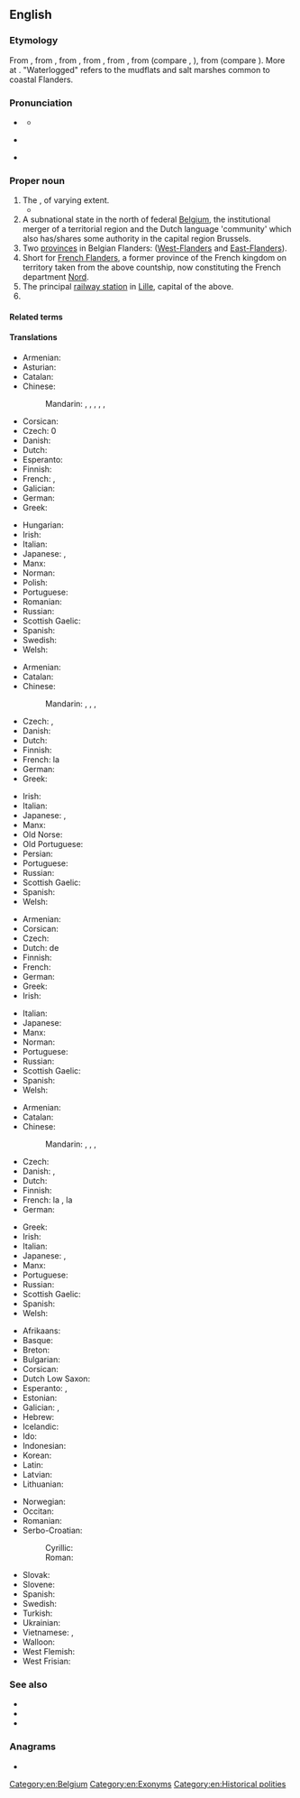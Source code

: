 ==English==
{{wikipedia}}

===Etymology===
From {{der|en|fr|Flandres}}, from {{der|en|nl|Vlaanderen|g=p}}, from {{der|en|dum|Vlander}}, from {{der|en|ofs|-}}, from {{der|en|gem-pro|*flaumdra|t=waterlogged land}}, from {{m|gem-pro|*flaumaz|t=flowing, current (water)}} (compare {{cog|goh|weraltfloum|t=transitoriness of life}}, {{cog|non|flaumr|t=eddy}}), from {{der|en|ine-pro|*plow-m-|t=flow}} (compare {{cog|grc|πλῠ́μα|t=dishwater, washing water}}). More at {{l|en|flow}}. "Waterlogged" refers to the mudflats and salt marshes common to coastal Flanders.

===Pronunciation===
* {{a|UK}} {{IPA|en|/ˈflɑːn.dəz/}}
** {{audio|en|LL-Q1860 (eng)-Vealhurl-Flanders.wav|Audio (UK)}}
* {{a|US}} {{IPA|en|/ˈflæn.dɚz/}}
* {{rhymes|en|ɑːndə(ɹ)z|ændə(ɹ)z|s=2|q1=Received Pronunciation|q2=General American}}

===Proper noun===
{{en-proper noun}}

# The {{w|County of Flanders}}, of varying extent.
#* {{RQ:Shakespeare Henry 8|iii|2|text=When you went / Ambassador to the Emperor, you made bold / To carry into '''Flanders''' the great seal.}}
# A subnational state in the north of federal [[Belgium]], the institutional merger of a territorial region and the Dutch language 'community' which also has/shares some authority in the capital region Brussels.
# Two [[province]]s in Belgian Flanders: ([[West-Flanders]] and [[East-Flanders]]).
# Short for [[French Flanders]], a former province of the French kingdom on territory taken from the above countship, now constituting the French department [[Nord]].
# The principal [[railway station]] in [[Lille]], capital of the above.
# {{surname|en}}

====Related terms====
{{rel4|en|East-Flanders|Flandrian|Flemish|French Flanders|Imperial Flanders|West-Flanders|Zeelandic Flanders}}

====Translations====
{{trans-top|subnational state in the north of federal Belgium}}
* Armenian: {{t|hy|Ֆլանդրիա}}
* Asturian: {{t|ast|Flandes}}
* Catalan: {{t|ca|Flandes|m}}
* Chinese:
*: Mandarin: {{t+|cmn|佛蘭德}}, {{t+|cmn|佛兰德|tr=Fólándé}}, {{t|cmn|弗蘭德}}, {{t|cmn|弗兰德|tr=Fúlándé}}, {{t|cmn|法蘭德斯區}}, {{t|cmn|法兰德斯区|tr=Fǎlándésī}}
* Corsican: {{t|co|Fiandri|f-p}}
* Czech: {{t+|cs|Vlámsko|n}}0
* Danish: {{t+|da|Flandern}}
* Dutch: {{t+|nl|Vlaanderen|n}}
* Esperanto: {{t|eo|Flandrio}}
* Finnish: {{t+|fi|Flanderi}}
* French: {{t+|fr|Flandre|f|alt=la Flandre}}, {{t+|fr|Flandres|f-p|alt=les Flandres}}
* Galician: {{t+|gl|Flandres}}
* German: {{t+|de|Flandern|n}}
* Greek: {{t+|el|Φλάνδρα|f}}
{{trans-mid}}
* Hungarian: {{t+|hu|Flandria}}
* Irish: {{t|ga|Flóndras|m}}
* Italian: {{t|it|Fiandre}}
* Japanese: {{t|ja|フランデレン|tr=Furanderen}}, {{t|ja|フランドル|tr=Furandoru}}
* Manx: {{t|gv|Flandyryn|f|alt=Yn Flandyryn}}
* Norman: {{t|nrf|Fliandres|f-p}} {{q|Jersey}}
* Polish: {{t+|pl|Flandria|f}}
* Portuguese: {{t+|pt|Flandres|f}}
* Romanian: {{t|ro|Flandra|f}}
* Russian: {{t+|ru|Фла́ндрия|f}}
* Scottish Gaelic: {{t|gd|Flannras|m}}
* Spanish: {{t+|es|Flandes|m}}
* Swedish: {{t|sv|Flandern}}
* Welsh: {{t+|cy|Fflandrys}}
{{trans-bottom}}

{{trans-top|historical county}}
* Armenian: {{t|hy|Ֆլանդրիա}}
* Catalan: {{t|ca|Flandes|m}}
* Chinese:
*: Mandarin: {{t+|cmn|佛蘭德}}, {{t+|cmn|佛兰德|tr=Fólándé}}, {{t|cmn|弗蘭德}}, {{t|cmn|弗兰德|tr=Fúlándé}}
* Czech: {{t+|cs|Vlámsko|n}}, {{t+|cs|Flandry|f-p}}
* Danish: {{t+|da|Flandern|alt=(grevskabet) Flandern}}
* Dutch: {{t+|nl|Vlaanderen|n|alt=(graafschap) Vlaanderen}}
* Finnish: {{t+|fi|Flanderi}}
* French: la {{t+|fr|Flandre|f}}
* German: {{t+|de|Flandern|n}}
* Greek: {{t+|el|Φλάνδρα|f}}
{{trans-mid}}
* Irish: {{t|ga|Flóndras|m}}
* Italian: {{t|it|Fiandre}}
* Japanese: {{t|ja|フランドル|tr=Furandoru}}, {{t|ja|フランダース|tr=Furandāsu}}
* Manx: {{t|gv|Flandyryn|f|alt=Yn Flandyryn}}
* Old Norse: {{t|non|Flæmingjaland|n}}
* Old Portuguese: {{t|roa-opt|Frandes}}
* Persian: {{t|fa|فلاندر|tr=flânder}}
* Portuguese: {{t+|pt|Flandres|f}}
* Russian: {{t+|ru|Фла́ндрия|f}}
* Scottish Gaelic: {{t|gd|Flannras|m}}
* Spanish: {{t+|es|Flandes|m}}
* Welsh: {{t+|cy|Fflandrys}}
{{trans-bottom}}

{{trans-top|two provinces in Belgium}}
* Armenian: {{t|hy|Ֆլանդրիա}}
* Corsican: {{t|co|Fiandri|f-p}}
* Czech: {{t+|cs|Flandry|f-p}}
* Dutch: de {{t|nl|Vlaanders|p}}
* Finnish: {{t+|fi|Flanderi}}
* French: {{t+|fr|Flandres|f-p}}
* German: {{t+|de|Flandern|p}}
* Greek: {{t+|el|Φλάνδρα|f}}
* Irish: {{t|ga|Flóndras|m}}
{{trans-mid}}
* Italian: {{t|it|Fiandre|f-p}}
* Japanese: {{t|ja|フランデレン州|tr=Furanderen shū}}
* Manx: {{t|gv|Flandyryn|f|alt=Yn Flandyryn}}
* Norman: {{t|nrf|Fliandres|f-p}} {{q|Jersey}}
* Portuguese: {{t+|pt|Flandres|f}}
* Russian: {{t+|ru|Фла́ндрия|f}}
* Scottish Gaelic: {{t|gd|Flannras|m}}
* Spanish: {{t+|es|Flandes|m}}
* Welsh: {{t+|cy|Fflandrys}}
{{trans-bottom}}

{{trans-top|former province and region of northern France}}
* Armenian: {{t|hy|Ֆլանդրիա}}
* Catalan: {{t|ca|Flandes francès|m}}
* Chinese:
*: Mandarin: {{t+|cmn|佛蘭德}}, {{t+|cmn|佛兰德|tr=Fólándé}}, {{t|cmn|弗蘭德}}, {{t|cmn|弗兰德|tr=Fúlándé}}
* Czech: {{t+|cs|Flandry|f-p}}
* Danish: {{t+|da|Flandern}}, {{t|da|Fransk Flandern}}
* Dutch: {{t|nl|Frans-Vlaanderen|n}}
* Finnish: {{t+|fi|Flanderi}}
* French: la {{t+|fr|Flandre|f}}, la {{t|fr|Flandre française|f}}
* German: {{t+|de|Flandern|n}}
{{trans-mid}}
* Greek: {{t+|el|Φλάνδρα|f}}
* Irish: {{t|ga|Flóndras|m}}
* Italian: {{t|it|Fiandre|f-p}}
* Japanese: {{t|ja|フランドル|tr=Furandoru}}, {{t|ja|フランドル・フランセーズ|tr=Furandoru furansēzu}}
* Manx: {{t|gv|Flandyryn|f|alt=Yn Flandyryn}}
* Portuguese: {{t+|pt|Flandres|f}}
* Russian: {{t+|ru|Фла́ндрия|f}}
* Scottish Gaelic: {{t|gd|Flannras|m}}
* Spanish: {{t+|es|Flandes|m}}
* Welsh: {{t+|cy|Fflandrys}}
{{trans-bottom}}

{{checktrans-top}}
* Afrikaans: {{t-check|af|Vlaandere}}
* Basque: {{t-check|eu|Flandria}}
* Breton: {{t+check|br|Flandrez}}
* Bulgarian: {{t-check|bg|Фламандия|f}}
* Corsican: {{t-check|co|Fiandria}}
* Dutch Low Saxon: {{t-check|nds-nl|Vlaonderen}}
* Esperanto: {{t-check|eo|Flandrio}}, {{t-check|eo|Flandrujo}}
* Estonian: {{t-check|et|Flandria}}
* Galician: {{t-check|gl|Flandes}}, {{t+check|gl|Flandres}}
* Hebrew: {{t-check|he|פלנדריה}}
* Icelandic: {{t-check|is|Flæmingjaland}}
* Ido: {{t+check|io|Flandria}}
* Indonesian: {{t-check|id|Flandria}}
* Korean: {{t-check|ko|플란데런}}
* Latin: {{t-check|la|Flandria|f}}
* Latvian: {{t-check|lv|Flandrija}}
* Lithuanian: {{t-check|lt|Flandrija}}
{{trans-mid}}
* Norwegian: {{t-check|no|Flandern}}
* Occitan: {{t-check|oc|Flandra}}
* Romanian: {{t-check|ro|Flandra}}
* Serbo-Croatian:
*: Cyrillic: {{t-check|sh|Фла̀ндрија|f}}
*: Roman: {{t+check|sh|Flàndrija|f}}
* Slovak: {{t-check|sk|Flámsko}}
* Slovene: {{t-check|sl|Flandrija}}
* Spanish: {{t+check|es|Flandes|m}}
* Swedish: {{t-check|sv|Flandern}}
* Turkish: {{t-check|tr|Flaman Ovası}}
* Ukrainian: {{t-check|uk|Фландрія|f}}
* Vietnamese: {{t-check|vi|Flăng-drơ}}, {{t-check|vi|xứ Flăng-drơ}}
* Walloon: {{t-check|wa|Flande}}
* West Flemish: {{t-check|vls|Vloandern}}
* West Frisian: {{t-check|fy|Flaanderen}}
{{trans-bottom}}

===See also===
* {{l|en|Belgium}}
* {{l|en|Brussels}}
* {{l|en|Wallonia}}

===Anagrams===
* {{anagrams|en|a=adeflnrs|Ferlands|Fernalds|snarfled}}

[[Category:en:Belgium]]
[[Category:en:Exonyms]]
[[Category:en:Historical polities]]